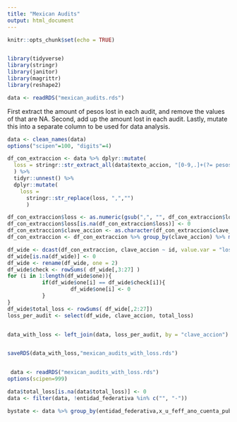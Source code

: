 ```yaml
---
title: "Mexican Audits"
output: html_document
---
```


```r
knitr::opts_chunk$set(echo = TRUE)


library(tidyverse)
library(stringr)
library(janitor)
library(magrittr)
library(reshape2)
```


```r

data <- readRDS("mexican_audits.rds")

```

First extract the amount of pesos lost in each audit, and remove the values of that are NA. Second, add up the amount lost in each audit. Lastly, mutate this into a separate column to be used for data analysis.


```r
data <- clean_names(data)
options("scipen"=100, "digits"=4)

df_con_extraccion <- data %>% dplyr::mutate(
  loss = stringr::str_extract_all(data$texto_accion, "[0-9,.]+(?= pesos)")
  ) %>%
  tidyr::unnest() %>%
  dplyr::mutate(
    loss =
      stringr::str_replace(loss, ",","") 
      )

df_con_extraccion$loss <- as.numeric(gsub(",", "", df_con_extraccion$loss, fixed = TRUE))
df_con_extraccion$loss[is.na(df_con_extraccion$loss)] <- 0
df_con_extraccion$clave_accion <- as.character(df_con_extraccion$clave_accion)
df_con_extraccion <- df_con_extraccion %>% group_by(clave_accion) %>% mutate(id = 1:n())

df_wide <- dcast(df_con_extraccion, clave_accion ~ id, value.var = "loss")
df_wide[is.na(df_wide)] <- 0
df_wide <- rename(df_wide, one = 2)
df_wide$check <- rowSums( df_wide[,3:27] )
for (i in 1:length(df_wide$one)){
           if(df_wide$one[i] == df_wide$check[i]){        
                    df_wide$one[i] <- 0              
           }
}
df_wide$total_loss <- rowSums( df_wide[,2:27])
loss_per_audit <- select(df_wide, clave_accion, total_loss)


data_with_loss <- left_join(data, loss_per_audit, by = "clave_accion")


saveRDS(data_with_loss,"mexican_audits_with_loss.rds")



```

```r
 data <- readRDS("mexican_audits_with_loss.rds")
options(scipen=999)

data$total_loss[is.na(data$total_loss)] <- 0
data <- filter(data, !entidad_federativa %in% c("", "-"))

bystate <- data %>% group_by(entidad_federativa,x_u_feff_ano_cuenta_publica) %>%  summarize(loss_by_state = sum(total_loss))



```